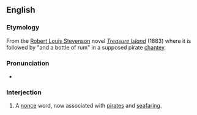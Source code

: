 ==English==

===Etymology===
From the [[w:Robert Louis Stevenson|Robert Louis Stevenson]] novel ''[[w:Treasure Island|Treasure Island]]'' (1883) where it is followed by "and a bottle of rum" in a supposed pirate [[chantey]].

===Pronunciation===
* {{a|UK}} {{IPA|/ˈyəʊ.həʊ.həʊ/}}

===Interjection===
{{en-interj|pos=yo-ho-ho!}}

# A [[nonce]] word, now associated with [[pirate]]s and [[seafaring]].